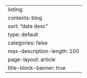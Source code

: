 ---
listing:
  contents: blog
  sort: "date desc"
  type: default
  categories: false
  max-description-length: 100
page-layout: article
title-block-banner: true
---